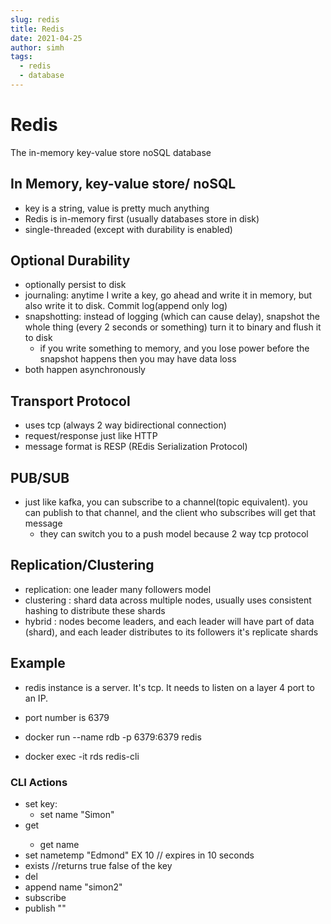 ```yaml
---
slug: redis
title: Redis
date: 2021-04-25
author: simh
tags:
  - redis
  - database
---
```


# Redis

The in-memory key-value store noSQL database

## In Memory, key-value store/ noSQL

- key is a string, value is pretty much anything
- Redis is in-memory first (usually databases store in disk)
- single-threaded (except with durability is enabled)

## Optional Durability

- optionally persist to disk
- journaling: anytime I write a key, go ahead and write it in memory, but also write it to disk. Commit log(append only log)
- snapshotting: instead of logging (which can cause delay), snapshot the whole thing (every 2 seconds or something) turn it to binary and flush it to disk
  - if you write something to memory, and you lose power before the snapshot happens then you may have data loss
- both happen asynchronously

## Transport Protocol

- uses tcp (always 2 way bidirectional connection)
- request/response just like HTTP
- message format is RESP (REdis Serialization Protocol)

## PUB/SUB

- just like kafka, you can subscribe to a channel(topic equivalent). you can publish to that channel, and the client who subscribes will get that message
  - they can switch you to a push model because 2 way tcp protocol

## Replication/Clustering

- replication: one leader many followers model
- clustering : shard data across multiple nodes, usually uses consistent hashing to distribute these shards
- hybrid : nodes become leaders, and each leader will have part of data (shard), and each leader distributes to its followers it's replicate shards

## Example

- redis instance is a server. It's tcp. It needs to listen on a layer 4 port to an IP.
- port number is 6379
- docker run --name rdb -p 6379:6379 redis

- docker exec -it rds redis-cli

### CLI Actions

- set key:
  - set name "Simon"
- get <key>
  - get name
- set nametemp "Edmond" EX 10 // expires in 10 seconds
- exists <key> //returns true false of the key
- del <key> 
- append name "simon2"
- subscribe <channel-name>
- publish <channel-name> "<message>"